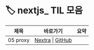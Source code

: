 
# 🏷️ nextjs_ TIL 모음

<LabelIcons />

| 제목 | 바로가기 | 요약 |
|------|----------|------|
| 05 proxy | [Nextra](/til/til-2025/til-07/05-proxy) \| [GitHub](https://github.com/MinHyeok-lee1/TIL/blob/main/2025/07/05-proxy.md) |  |
